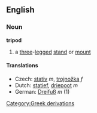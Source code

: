 ==English==
===Noun===
'''tripod'''
# a [[three]]-[[legged]] [[stand]] or [[mount]]

====Translations====
*Czech: [[stativ]] ''m'', [[trojnožka]] ''f''
*Dutch: [[statief]], [[driepoot]] ''m''
*German: [[Dreifuß]] ''m'' (1)
[[Category:Greek derivations]]